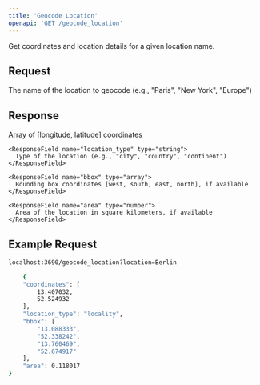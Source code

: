 ```yaml
---
title: 'Geocode Location'
openapi: 'GET /geocode_location'
---
```


Get coordinates and location details for a given location name.

## Request

<ParamField query="location" type="string" required>
  The name of the location to geocode (e.g., "Paris", "New York", "Europe")
</ParamField>

## Response

<ResponseField name="location" type="Location Object">
  <Expandable title="properties">
    <ResponseField name="coordinates" type="array">
      Array of [longitude, latitude] coordinates
    </ResponseField>

    <ResponseField name="location_type" type="string">
      Type of the location (e.g., "city", "country", "continent")
    </ResponseField>

    <ResponseField name="bbox" type="array">
      Bounding box coordinates [west, south, east, north], if available
    </ResponseField>

    <ResponseField name="area" type="number">
      Area of the location in square kilometers, if available
    </ResponseField>
  </Expandable>
</ResponseField>

## Example Request
```bash Request
localhost:3690/geocode_location?location=Berlin
```

```bash Returned Coordinates
    {
    "coordinates": [
        13.407032,
        52.524932
    ],
    "location_type": "locality",
    "bbox": [
        "13.088333",
        "52.338242",
        "13.760469",
        "52.674917"
    ],
    "area": 0.118017
}
```
